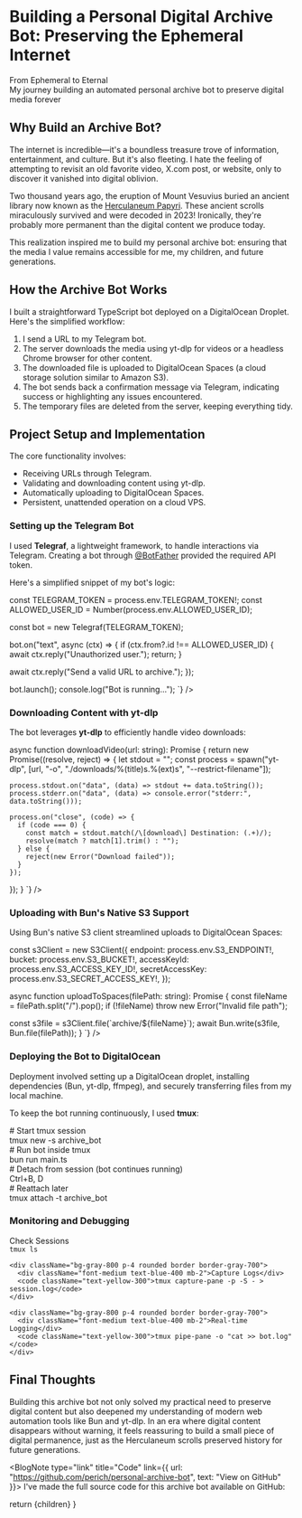 

# Building a Personal Digital Archive Bot: Preserving the Ephemeral Internet

<div className="flex flex-col gap-2 my-6 self-start">
  <div className="text-blue-400 text-lg font-medium">From Ephemeral to Eternal</div>
  <div className="border-l-4 border-blue-500 pl-4 italic text-gray-400">My journey building an automated personal archive bot to preserve digital media forever</div>
</div>

## Why Build an Archive Bot?

The internet is incredible—it's a boundless treasure trove of information, entertainment, and culture. But it's also fleeting. I hate the feeling of attempting to revisit an old favorite video, X.com post, or website, only to discover it vanished into digital oblivion.

<BlogNote type="info" title="Did You Know?">
Two thousand years ago, the eruption of Mount Vesuvius buried an ancient library now known as the <a href="https://scrollprize.org/" target="_blank" rel="noopener noreferrer">Herculaneum Papyri</a>. These ancient scrolls miraculously survived and were decoded in 2023! Ironically, they're probably more permanent than the digital content we produce today.

This realization inspired me to build my personal archive bot: ensuring that the media I value remains accessible for me, my children, and future generations.
</BlogNote>


## How the Archive Bot Works

I built a straightforward TypeScript bot deployed on a DigitalOcean Droplet. Here's the simplified workflow:

<ResponsiveContainer>
    <ol className="list-decimal pl-5 space-y-2">
      <li>I send a URL to my Telegram bot.</li>
      <li>The server downloads the media using yt-dlp for videos or a headless Chrome browser for other content.</li>
      <li>The downloaded file is uploaded to DigitalOcean Spaces (a cloud storage solution similar to Amazon S3).</li>
      <li>The bot sends back a confirmation message via Telegram, indicating success or highlighting any issues encountered.</li>
      <li>The temporary files are deleted from the server, keeping everything tidy.</li>
    </ol>
</ResponsiveContainer>

## Project Setup and Implementation

<BlogSection title="📝 Project Goals" color="blue">
  The core functionality involves:
  <ul className="list-disc pl-5 mt-2">
    <li>Receiving URLs through Telegram.</li>
    <li>Validating and downloading content using yt-dlp.</li>
    <li>Automatically uploading to DigitalOcean Spaces.</li>
    <li>Persistent, unattended operation on a cloud VPS.</li>
  </ul>
</BlogSection>

### Setting up the Telegram Bot

I used **Telegraf**, a lightweight framework, to handle interactions via Telegram. Creating a bot through [@BotFather](https://core.telegram.org/bots/tutorial) provided the required API token.

Here's a simplified snippet of my bot's logic:

<ResponsiveContainer>
  <CodeBlock language="tsx" code={`

const TELEGRAM_TOKEN = process.env.TELEGRAM_TOKEN!;
const ALLOWED_USER_ID = Number(process.env.ALLOWED_USER_ID);

const bot = new Telegraf(TELEGRAM_TOKEN);

bot.on("text", async (ctx) => {
  if (ctx.from?.id !== ALLOWED_USER_ID) {
    await ctx.reply("Unauthorized user.");
    return;
  }

  await ctx.reply("Send a valid URL to archive.");
});

bot.launch();
console.log("Bot is running...");
`} />
</ResponsiveContainer>

### Downloading Content with yt-dlp

The bot leverages **yt-dlp** to efficiently handle video downloads:

<ResponsiveContainer>
  <CodeBlock language="tsx" code={`

async function downloadVideo(url: string): Promise<string> {
  return new Promise((resolve, reject) => {
    let stdout = "";
    const process = spawn("yt-dlp", [url, "-o", "./downloads/%(title)s.%(ext)s", "--restrict-filename"]);

    process.stdout.on("data", (data) => stdout += data.toString());
    process.stderr.on("data", (data) => console.error("stderr:", data.toString()));

    process.on("close", (code) => {
      if (code === 0) {
        const match = stdout.match(/\[download\] Destination: (.+)/);
        resolve(match ? match[1].trim() : "");
      } else {
        reject(new Error("Download failed"));
      }
    });
  });
}
`} />
</ResponsiveContainer>

### Uploading with Bun's Native S3 Support

Using Bun's native S3 client streamlined uploads to DigitalOcean Spaces:

<ResponsiveContainer>
  <CodeBlock language="tsx" code={`

const s3Client = new S3Client({
  endpoint: process.env.S3_ENDPOINT!,
  bucket: process.env.S3_BUCKET!,
  accessKeyId: process.env.S3_ACCESS_KEY_ID!,
  secretAccessKey: process.env.S3_SECRET_ACCESS_KEY!,
});

async function uploadToSpaces(filePath: string): Promise<void> {
  const fileName = filePath.split("/").pop();
  if (!fileName) throw new Error("Invalid file path");

  const s3file = s3Client.file(\`archive/\${fileName}\`);
  await Bun.write(s3file, Bun.file(filePath));
}
`} />
</ResponsiveContainer>

### Deploying the Bot to DigitalOcean

<BlogSection title="🚀 Deployment Steps" color="green">
  <p>Deployment involved setting up a DigitalOcean droplet, installing dependencies (Bun, yt-dlp, ffmpeg), and securely transferring files from my local machine.</p>
  
  <p className="mt-4">To keep the bot running continuously, I used <strong>tmux</strong>:</p>
  
  <div className="bg-gray-900 p-3 rounded mt-2 font-mono text-sm">
    <div># Start tmux session</div>
    <div>tmux new -s archive_bot</div>
    <div className="mt-2"># Run bot inside tmux</div>
    <div>bun run main.ts</div>
    <div className="mt-2"># Detach from session (bot continues running)</div>
    <div>Ctrl+B, D</div>
    <div className="mt-2"># Reattach later</div>
    <div>tmux attach -t archive_bot</div>
  </div>
</BlogSection>

### Monitoring and Debugging

<ResponsiveContainer>
  <div className="grid grid-cols-1 md:grid-cols-3 gap-4">
    <div className="bg-gray-800 p-4 rounded border border-gray-700">
      <div className="font-medium text-blue-400 mb-2">Check Sessions</div>
      <code className="text-yellow-300">tmux ls</code>
    </div>
    
    <div className="bg-gray-800 p-4 rounded border border-gray-700">
      <div className="font-medium text-blue-400 mb-2">Capture Logs</div>
      <code className="text-yellow-300">tmux capture-pane -p -S - > session.log</code>
    </div>
    
    <div className="bg-gray-800 p-4 rounded border border-gray-700">
      <div className="font-medium text-blue-400 mb-2">Real-time Logging</div>
      <code className="text-yellow-300">tmux pipe-pane -o "cat >> bot.log"</code>
    </div>
  </div>
</ResponsiveContainer>

## Final Thoughts

<BlogNote type="tip" title="Digital Preservation">
Building this archive bot not only solved my practical need to preserve digital content but also deepened my understanding of modern web automation tools like Bun and yt-dlp. In an era where digital content disappears without warning, it feels reassuring to build a small piece of digital permanence, just as the Herculaneum scrolls preserved history for future generations.
</BlogNote>

<BlogNote type="link" title="Code" link={{ url: "https://github.com/perich/personal-archive-bot", text: "View on GitHub" }}>
  I've made the full source code for this archive bot available on GitHub:
</BlogNote>

  return <MdxLayout date={date}>{children}</MdxLayout>
}

